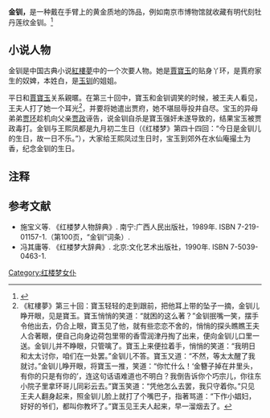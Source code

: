 {{refimprove|time=2019-06-17T09:14:32+00:00}}
'''金钏，'''是一种戴在手臂上的黄金质地的饰品，例如南京市博物馆就收藏有明代刻牡丹莲纹金钏。<ref>{{cite news |title=从古至今 千变万化的首饰都经历了什么？ |url=http://wap.art.ifeng.com/?app=system&controller=artmobile&action=content&contentid=3519036 |work=凤凰艺术 |date=2021-05-21}}</ref>

== 小说人物 ==
金钏是中国古典小说[[紅樓夢|紅樓夢]]中的一个次要人物。她是[[賈寶玉|賈寶玉]]的贴身丫环，是賈府家生的奴婢，本姓白，是[[玉钏|玉钏]]的姐姐。

平日和[[賈寶玉|賈寶玉]]关系親暱。在第三十回中，寶玉和金钏调笑的时候，被王夫人看见，王夫人打了她一个耳光<ref>《紅樓夢》第三十回：寶玉轻轻的走到跟前，把他耳上带的坠子一摘，金钏儿睁开眼，见是寶玉。寶玉悄悄的笑道：“就困的这么著？”金钏抿嘴一笑，摆手令他出去，仍合上眼，寶玉见了他，就有些恋恋不舍的，悄悄的探头瞧瞧王夫人合著眼，便自己向身边荷包里带的香雪润津丹掏了出来，便向金钏儿口里一送。金钏儿并不睁眼，只管噙了。寶玉上来便拉着手，悄悄的笑道：“我明日和太太讨你，咱们在一处罢。”金钏儿不答。寶玉又道：“不然，等太太醒了我就讨。”金钏儿睁开眼，将寶玉一推，笑道：“你忙什么！‘金簪子掉在井里头，有你的只是有你的’，连这句话语难道也不明白？我倒告诉你个巧宗儿，你往东小院子里拿环哥儿同彩云去。”寶玉笑道：“凭他怎么去罢，我只守着你。”只见王夫人翻身起来，照金钏儿脸上就打了个嘴巴子，指著骂道：“下作小娼妇，好好的爷们，都叫你教坏了。”寶玉见王夫人起来，早一溜烟去了。</ref>，并要将她遣出贾府，她不堪屈辱投井自尽。宝玉的异母弟弟[[贾环|贾环]]趁机向父亲[[贾政|贾政]]诬告，说金钏自杀是寶玉强奸未遂导致的，结果宝玉被贾政毒打。金钏与王熙凤都是九月初二生日（《红楼梦》第四十四回：“今日是金钏儿的生日，故一日不乐。”），大家给王熙凤过生日时，宝玉到郊外在水仙庵撮土为香，纪念金钏的生日。

== 注释 ==

{{Reflist}}

== 参考文献 ==

* 施宝义等. 《红楼梦人物辞典》. 南宁:广西人民出版社，1989年. ISBN 7-219-01157-1.（第100页，“金钏”词条）.
* 冯其庸等. 《红楼梦大辞典》. 北京:文化艺术出版社，1990年. ISBN 7-5039-0463-1.

{{红楼梦}}
[[Category:红楼梦女仆|Category:红楼梦女仆]]
